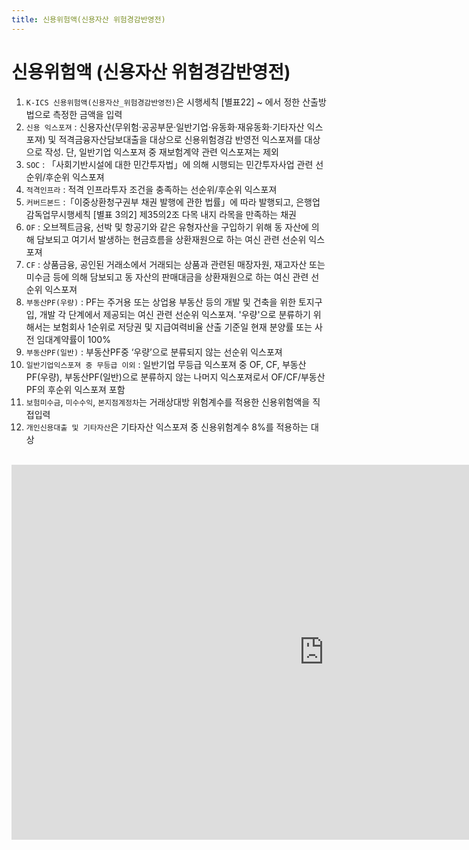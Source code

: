 ```yaml
---
title: 신용위험액(신용자산 위험경감반영전)
---
```

# 신용위험액 (신용자산 위험경감반영전)

<Accordion multiple activeIndex={[]}>
<AccordionTab header="[작성 요령]">

 1. `K-ICS 신용위험액(신용자산_위험경감반영전)`은 시행세칙 [별표22]<OverlayDemo id = "510"/> ~ <OverlayDemo id = "520"/> 에서 정한 산출방법으로 측정한 금액을 입력
 2. `신용 익스포져` : 신용자산(무위험·공공부문·일반기업·유동화·재유동화·기타자산 익스포져) 및 적격금융자산담보대출을 대상으로 신용위험경감 반영전 익스포져를 대상으로 작성. 
    단, 일반기업 익스포져 중 재보험계약 관련 익스포져는 제외
 3. `SOC` : 「사회기반시설에 대한 민간투자법」에 의해 시행되는 민간투자사업 관련 선순위/후순위 익스포져
 4. `적격인프라` : 적격 인프라투자 조건을 충족하는 선순위/후순위 익스포져
 4. `커버드본드` :「이중상환청구권부 채권 발행에 관한 법률」에 따라 발행되고, 은행업감독업무시행세칙 [별표 3의2] 제35의2조 다목 내지 라목을 만족하는 채권
 6. `OF` : 오브젝트금융, 선박 및 항공기와 같은 유형자산을 구입하기 위해 동 자산에 의해 담보되고 여기서 발생하는 현금흐름을 상환재원으로 하는 여신 관련 선순위 익스포져
 7. `CF` : 상품금융, 공인된 거래소에서 거래되는 상품과 관련된 매장자원, 재고자산 또는 미수금 등에 의해 담보되고 동 자산의 판매대금을 상환재원으로 하는 여신 관련 선순위 익스포져
 8. `부동산PF(우량)` : PF는 주거용 또는 상업용 부동산 등의 개발 및 건축을 위한 토지구입, 개발 각 단계에서 제공되는 여신 관련 선순위 익스포져. '우량'으로 분류하기 위해서는 보험회사 1순위로 저당권 및 지급여력비율 산출 기준일 현재 분양률 또는 사전 임대계약률이 100%
 9. `부동산PF(일반)` : 부동산PF중 ‘우량’으로 분류되지 않는 선순위 익스포져
 10. `일반기업익스포져 중 무등급 이외` : 일반기업 무등급 익스포져 중 OF, CF, 부동산PF(우량), 부동산PF(일반)으로 분류하지 않는 나머지 익스포져로서 OF/CF/부동산PF의 후순위 익스포져 포함
 11. `보험미수금`, `미수수익`, `본지점계정차`는 거래상대방 위험계수를 적용한 신용위험액을 직접입력
 12. `개인신용대출 및 기타자산`은 기타자산 익스포져 중 신용위험계수 8%를 적용하는 대상

</AccordionTab>
</Accordion>

<br/>

<iframe width="1000" height="600" frameBorder="0" scrolling="no"
src="https://onedrive.live.com/embed?resid=AB5F66CE0CF8D024%2116554&authkey=%21ACzRWZavyE-79hc&em=2
&AllowTyping=True
&wdAllowInteractivity=False&ActiveCell='6-2'!F10&Item='6-2'!A7:AL82
&wdHideGridlines=True
&wdDownloadButton=False
&waccluster=PSG3">
</iframe>
